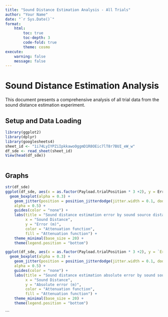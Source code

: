 ```yaml
---
title: "Sound Distance Estimation Analysis - All Trials"
author: "Your Name"
date: "`r Sys.Date()`"
format:
    html:
        toc: true
        toc-depth: 3
        code-fold: true
        theme: cosmo
execute:
    warning: false
    message: false
---
```


# Sound Distance Estimation Analysis

This document presents a comprehensive analysis of all trial data from the sound distance estimation experiment.

## Setup and Data Loading

```r
library(ggplot2)
library(dplyr)
library(googlesheets4)
sheet_id <- "1i74LyIYPZiIpkkawoOggmD1R8OEic7lT8r7BUI_eW_w"
df_sde <- read_sheet(sheet_id)
View(head(df_sde))
```

```r

```

## Graphs
```r
str(df_sde)
ggplot(df_sde, aes(x = as.factor(Payload.trialPosition * 3 +2), y = Error, color = Function, fill = Function)) +
  geom_boxplot(alpha = 0.3) + 
    geom_jitter(position = position_jitterdodge(jitter.width = 0.1, dodge.width = 0.75), 
    alpha = 0.5) +
    guides(color = "none") + 
    labs(title = "Sound distance estimation error by sound source distance and attenuation function",
         x = "Sound Distance",
         y = "Error (m)",
         color = "Attenuation function",
         fill = "Attenuation function") +
    theme_minimal(base_size = 20) +
    theme(legend.position = "bottom")
```

```r
ggplot(df_sde, aes(x = as.factor(Payload.trialPosition * 3 +2), y = `Error-na`, color = Function, fill = Function)) +
  geom_boxplot(alpha = 0.3) + 
    geom_jitter(position = position_jitterdodge(jitter.width = 0.1, dodge.width = 0.75), 
    alpha = 0.5) +
    guides(color = "none") + 
    labs(title = "Sound distance estimation absolute error by sound source distance and attenuation function",
         x = "Sound Distance",
         y = "Absolute error (m)",
         color = "Attenuation function",
         fill = "Attenuation function") +
    theme_minimal(base_size = 20) +
    theme(legend.position = "bottom")
```


```